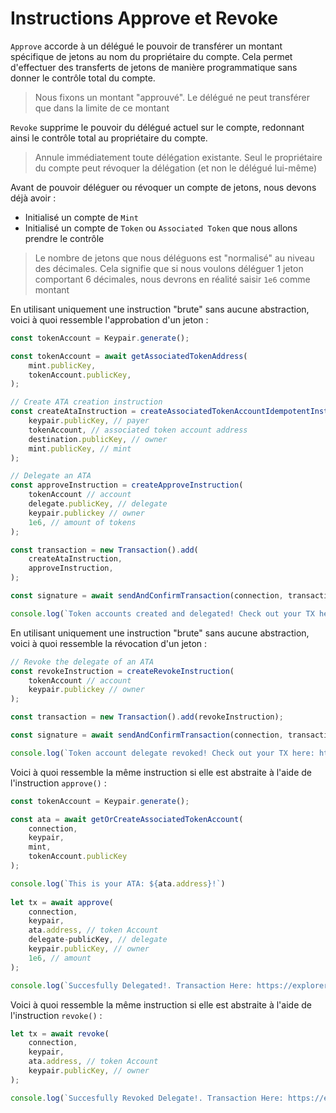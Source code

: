 
# Instructions Approve et Revoke

`Approve` accorde à un délégué le pouvoir de transférer un montant spécifique de jetons au nom du propriétaire du compte. Cela permet d'effectuer des transferts de jetons de manière programmatique sans donner le contrôle total du compte.

> Nous fixons un montant "approuvé". Le délégué ne peut transférer que dans la limite de ce montant

`Revoke` supprime le pouvoir du délégué actuel sur le compte, redonnant ainsi le contrôle total au propriétaire du compte.

> Annule immédiatement toute délégation existante. Seul le propriétaire du compte peut révoquer la délégation (et non le délégué lui-même)

Avant de pouvoir déléguer ou révoquer un compte de jetons, nous devons déjà avoir :
- Initialisé un compte de `Mint`
- Initialisé un compte de `Token` ou `Associated Token` que nous allons prendre le contrôle

> Le nombre de jetons que nous déléguons est "normalisé" au niveau des décimales. Cela signifie que si nous voulons déléguer 1 jeton comportant 6 décimales, nous devrons en réalité saisir `1e6` comme montant

<ArticleSection name="Instruction Brute" id="raw-instruction" level="h2" />

En utilisant uniquement une instruction "brute" sans aucune abstraction, voici à quoi ressemble l'approbation d'un jeton :

```ts
const tokenAccount = Keypair.generate();

const tokenAccount = await getAssociatedTokenAddress(
    mint.publicKey,
    tokenAccount.publicKey,
);

// Create ATA creation instruction
const createAtaInstruction = createAssociatedTokenAccountIdempotentInstruction(
    keypair.publicKey, // payer
    tokenAccount, // associated token account address
    destination.publicKey, // owner
    mint.publicKey, // mint
);

// Delegate an ATA 
const approveInstruction = createApproveInstruction(
    tokenAccount // account
    delegate.publicKey, // delegate
    keypair.publickey // owner
    1e6, // amount of tokens
);

const transaction = new Transaction().add(
    createAtaInstruction,
    approveInstruction,
);

const signature = await sendAndConfirmTransaction(connection, transaction, [keypair]);

console.log(`Token accounts created and delegated! Check out your TX here: https://explorer.solana.com/tx/${signature}?cluster=devnet`);
```

En utilisant uniquement une instruction "brute" sans aucune abstraction, voici à quoi ressemble la révocation d'un jeton  :

```ts
// Revoke the delegate of an ATA 
const revokeInstruction = createRevokeInstruction(
    tokenAccount // account
    keypair.publickey // owner
);

const transaction = new Transaction().add(revokeInstruction);

const signature = await sendAndConfirmTransaction(connection, transaction, [keypair]);

console.log(`Token account delegate revoked! Check out your TX here: https://explorer.solana.com/tx/${signature}?cluster=devnet`);
```

<ArticleSection name="Instruction Abstraite" id="abstracted-instruction" level="h2" />

Voici à quoi ressemble la même instruction si elle est abstraite à l'aide de l'instruction `approve()` :

```ts
const tokenAccount = Keypair.generate();

const ata = await getOrCreateAssociatedTokenAccount(
    connection,
    keypair,
    mint,
    tokenAccount.publicKey
);

console.log(`This is your ATA: ${ata.address}!`)
  
let tx = await approve(
    connection,
    keypair,
    ata.address, // token Account
    delegate-publicKey, // delegate
    keypair.publicKey, // owner
    1e6, // amount
);

console.log(`Succesfully Delegated!. Transaction Here: https://explorer.solana.com/tx/${tx}?cluster=devnet`)
```

Voici à quoi ressemble la même instruction si elle est abstraite à l'aide de l'instruction `revoke()` :

```ts
let tx = await revoke(
    connection,
    keypair,
    ata.address, // token Account
    keypair.publicKey, // owner
);

console.log(`Succesfully Revoked Delegate!. Transaction Here: https://explorer.solana.com/tx/${tx}?cluster=devnet`)
```